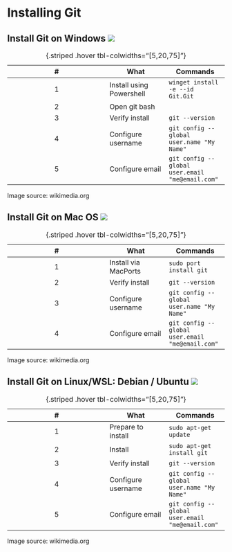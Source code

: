 # Installing Git

## Install Git on Windows ![](https://upload.wikimedia.org/wikipedia/commons/thumb/5/5f/Windows_logo_-_2012.svg/1024px-Windows_logo_-_2012.svg.png){.center}

:::{.center-y}

| \# | What | Commands |
| :---: | --- | --- |
| 1 | Install using Powershell | ```winget install -e --id Git.Git``` |
| 2 | Open git bash | |
| 3 | Verify install | ```git --version``` |
| 4 | Configure username | ```git config --global user.name "My Name"``` |
| 5 | Configure email | ```git config --global user.email "me@email.com"``` |

: {.striped .hover tbl-colwidths="[5,20,75]"}

:::

:::{.footer}
Image source: wikimedia.org
:::

## Install Git on Mac OS ![](https://upload.wikimedia.org/wikipedia/commons/thumb/3/31/Apple_logo_white.svg/1724px-Apple_logo_white.svg.png){.center}

:::{.center-y}

| \# | What | Commands |
| :---: | --- | --- |
| 1 | Install via MacPorts | ```sudo port install git``` |
| 2 | Verify install | ```git --version``` |
| 3 | Configure username | ```git config --global user.name "My Name"``` |
| 4 | Configure email | ```git config --global user.email "me@email.com"``` |

: {.striped .hover tbl-colwidths="[5,20,75]"}

:::

:::{.footer}
Image source: wikimedia.org
:::

## Install Git on Linux/WSL: Debian / Ubuntu ![](https://upload.wikimedia.org/wikipedia/commons/thumb/3/35/Tux.svg/1727px-Tux.svg.png){.center}

:::{.center-y}

| \# | What | Commands |
| :---: | --- | --- |
| 1 | Prepare to install | ```sudo apt-get update``` |
| 2 | Install | ```sudo apt-get install git``` |
| 3 | Verify install | ```git --version``` |
| 4 | Configure username | ```git config --global user.name "My Name"``` |
| 5 | Configure email | ```git config --global user.email "me@email.com"``` |

: {.striped .hover tbl-colwidths="[5,20,75]"}

:::

:::{.footer}
Image source: wikimedia.org
:::

